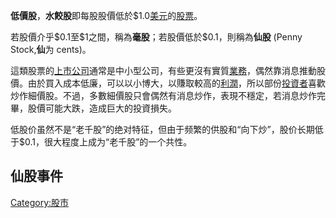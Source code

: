 {{unreferenced|time=2018-08-02T06:46:23+00:00}}
'''低價股'''，'''水餃股'''即每股股價低於$1.0[[美元|美元]]的[[股票|股票]]。

若股價介乎$0.1至$1之間，稱為'''毫股'''；若股價低於$0.1，則稱為'''仙股''' (Penny Stock,'''仙'''为 cents)。

這類股票的[[上市公司|上市公司]]通常是中小型公司，有些更沒有實質[[業務|業務]]，偶然靠消息推動股價。由於買入成本低廉，可以以小博大，以賺取較高的[[利潤|利潤]]，所以部份[[投資者|投資者]]喜歡炒作細價股。不過，多數細價股只會偶然有消息炒作，表現不穩定，若消息炒作完畢，股價可能大跌，造成巨大的投資損失。

低股价虽然不是“老千股”的绝对特征，但由于频繁的供股和“向下炒”，股价长期低于$0.1，很大程度上成为“老千股”的一个共性。

==仙股事件==
{{seealso|高官问责制#仙股事件}}

[[Category:股市|Category:股市]]
